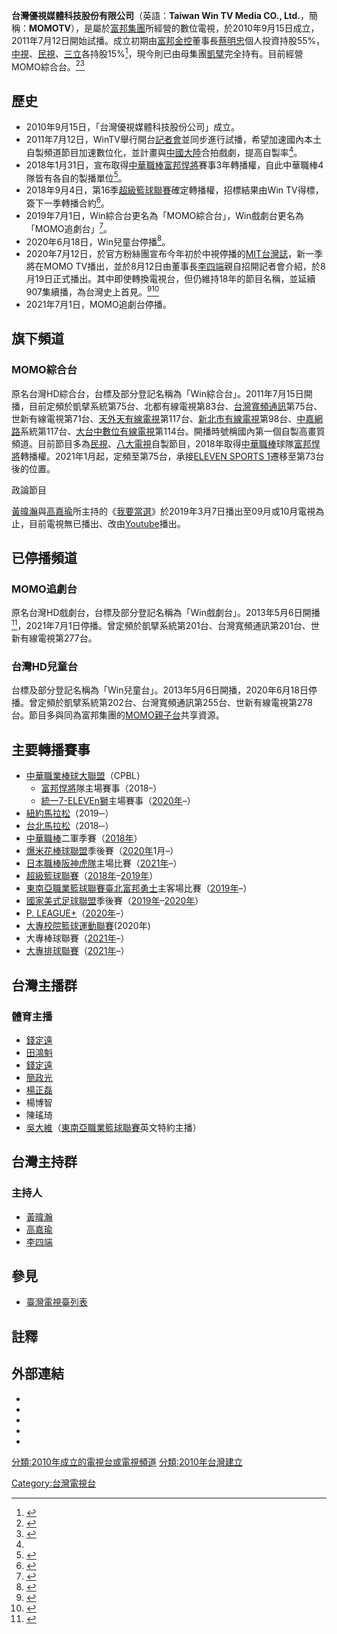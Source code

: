{{About|旗下擁有MOMOTV系列頻道的「優視媒體科技」|同為凱擘集團的「優視傳播」|MOMO親子台}}
{{Infobox Company 
| company_name       = 台灣優視媒體科技股份有限公司
| company_name_en    = Taiwan Win TV Media Co., Ltd.
| company_logo       = 
| company_slogan     = 
| type               = [[股份有限公司|股份有限公司]]
| trading_name       = MOMOTV
| traded_as          = 
| local_code_name    = TW
| local_code         = 53092295
| foundation         = 2010年9月15日（{{age in years and days|2010|9|15|age=no}}）
| location           = {{flagicon|TWN}} [[臺北市|臺北市]][[內湖區|內湖區]][[洲子街|洲子街]]96號（富邦Momo大樓）
| area_served        = [[台灣|台灣]]
| founder            = 
| key_people         = [[董事長|董事長]]：[[李四端|李四端]]
| industry           = [[媒體業|媒體業]]
| products           = 電視廣播節目
| major_shareholder  = [[凱擘股份有限公司|凱擘股份有限公司]]<br/>[[優視傳播股份有限公司|優視傳播股份有限公司]]
| capital            = [[新台幣|新台幣]]300,000,000元
| assets             = [[新台幣|新台幣]]300,000,000元
| homepage           = [https://www.momotv.tw www.momotv.tw]
| footnotes          =  
}}
{{電視網資訊
| 電視網名稱     = MOMOTV
| 電視網商標檔案 = 
| 電視網商標尺寸 = 
| 電視網商標名稱 = 
| 類型           = [[數位電視|數位電視]]
| 品牌           = MOMOTV
| 開播日期       = 2011年7月15日（{{age in years and days|2011|7|15|age=no}}）
| 可收視國家     = {{ROC-TW}}
| 創立日期       = 
| 口號           = 視覺新享受，盡在WinTV (2011-2019)<ref name="台灣優視媒體科技股份有限公司">{{Cite web|url=http://www.wintv.com.tw/info.html|title=台灣優視媒體科技股份有限公司|accessdate=2018-04-01|work=台灣優視媒體科技股份有限公司|language=zh-TW|archive-url=https://web.archive.org/web/20180402101452/http://www.wintv.com.tw/info.html|archive-date=2018-04-02|dead-url=yes}}</ref><br>連結世界和你 (2019年至今)
| 創立者         = 
| 格言           = 
| 收視率         = 
| 收視率調查時間 = 
| 收視率資料來源 = 
| 市場占有率     = 超過五成系統商上架<ref name="tw.sports.appledaily.com"/>
| 擁有者         = [[富邦集團|富邦集團]]
| 持股者         = 凱擘股份有限公司<br/>民間全民電視股份有限公司<br/>優視傳播股份有限公司
| 關鍵人物       = 
| 旗下數位頻道   = MOMO綜合台
| 官方網站       = {{url|https://www.momotv.tw/}}
| 備註           = 
|}}
{{頻道資訊
| 頻道名稱         = MOMOTV
| 頻道圖片檔案     = 
| 所屬國家         = {{ROC-TW}}
| 總部所在         = {{flagicon|TWN}}  [[臺北市|臺北市]][[內湖區|內湖區]][[洲子街|洲子街]]96號（富邦Momo大樓）
| 播放地區         = {{TW}}
| 開播日期         = 2011年7月15日（{{age in years and days|2011|7|15|age=no}}）
| 停播日期         = 
| 視頻格式         = [[1080i|1080i]] [[16:9|16:9]]（HD）<br/>[[480i|480i]]/[[NTSC|NTSC]] [[16:9|16:9]]（SD）
| 收視率           = 
| 收視率調查時間   = 
| 收視率資料來源   = 
| 頻道口號         = 
| 擁有者           = [[富邦集團|富邦集團]]
| 持股者           = 凱擘股份有限公司<br/>民間全民電視股份有限公司<br/>優視傳播股份有限公司
| 前頻道名稱       = 
| 被取代名稱       = 
| 集團同類頻道     = 
| 重播服務頻道     = 
| 頻道官方網站     = https://www.momotv.tw/
| 備註             = 
| 有線電視供應商01 = {{TW}}[[台灣電視台列表|全國有線電視]]
| 有線電視頻道數01 = 凱擘系統第75台
| 有線電視供應商02 = {{TW}}[[台灣電視台列表|全國有線電視]]
| 有線電視頻道數02 = 台灣寬頻通訊第75台
| 有線電視供應商03 = {{TW}}[[台灣電視台列表|全國有線電視]]
| 有線電視頻道數03 = 世新有線電視第71台
| 有線電視供應商04 = {{TW}}[[台灣電視台列表|全國有線電視]]
| 有線電視頻道數04 = 天外天有線電視第117台
| 有線電視供應商05 = {{TW}}[[台灣電視台列表|全國有線電視]]
| 有線電視頻道數05 = 新北市有線電視第98台
| 有線電視供應商06 = {{TW}}[[台灣電視台列表|全國有線電視]]
| 有線電視頻道數06 = 中嘉系統第75台
| 有線電視供應商07 = {{TW}}[[台灣電視台列表|全國有線電視]]
| 有線電視頻道數07 = 大台中數位有線電視第114台
| 線上收看網站01   = [[YouTube|YouTube]]
| 線上收看網址01   = [https://www.youtube.com/channel/UCtlUsbegD4plWGEJv5Ggg5w 線上直播]
| 線上收看網站02   = [[myVideo|myVideo]]
| 線上收看網址02   = [https://www.myvideo.net.tw/LiveChannel/ch04 線上直播]
| width            = 350px
|}}
'''台灣優視媒體科技股份有限公司'''（英語：'''Taiwan Win TV Media CO., Ltd.'''，簡稱：'''MOMOTV'''），是屬於[[富邦集團|富邦集團]]所經營的數位電視，於2010年9月15日成立，2011年7月12日開始試播。成立初期由[[富邦金控|富邦金控]]董事長[[蔡明忠|蔡明忠]]個人投資持股55%，[[中國電視公司|中視]]、[[民間全民電視公司|民視]]、[[三立電視|三立]]各持股15%<ref name="WinTV開台 自製HD節目">{{Cite news|url=https://tw.news.yahoo.com/wintv%E9%96%8B%E5%8F%B0-%E8%87%AA%E8%A3%BDhd%E7%AF%80%E7%9B%AE-185314091.html|title=WinTV開台 自製HD節目|last=林淑惠|work=中時電子報.工商時報|date=2011-07-13|accessdate=2018-04-01|language=zh-TW|archive-date=2019-06-12|archive-url=https://web.archive.org/web/20190612113320/https://tw.news.yahoo.com/wintv%E9%96%8B%E5%8F%B0-%E8%87%AA%E8%A3%BDhd%E7%AF%80%E7%9B%AE-185314091.html|dead-url=no}}</ref>，現今則已由母集團[[凱擘公司|凱擘]]完全持有。目前經營MOMO綜合台。<ref>{{cite news |title=全台首家4K電視頻道 MOMOTV誕生 |last=黃琮淵 |url=https://www.chinatimes.com/newspapers/20190713000499-260114?chdtv |accessdate=2019-07-16 |work=中時電子報 |date=2019-07-13 |language=zh-TW |archive-date=2019-10-18 |archive-url=https://web.archive.org/web/20191018090917/https://www.chinatimes.com/newspapers/20190713000499-260114?chdtv |dead-url=no }}</ref><ref>{{cite news |title=蔡明忠擴大媒體布局 MOMOTV正式發表 |url=https://udn.com/news/story/7240/3925835 |last=何佩儒 |date=2019-07-12 |accessdate=2019-07-16 |work=聯合新聞網.經濟日報 |language=zh-TW |archive-date=2020-06-08 |archive-url=https://web.archive.org/web/20200608233347/https://udn.com/news/story/7240/3925835 |dead-url=no }}</ref>

== 歷史 ==
* 2010年9月15日，「台灣優視媒體科技股份公司」成立。
* 2011年7月12日，WinTV舉行開台[[記者會|記者會]]並同步進行試播，希望加速國內本土自製頻道節目加速數位化，並計畫與[[中國大陸|中國大陸]]合拍戲劇，提高自製率<ref name="WinTV開台 自製HD節目"/>。
* 2018年1月31日，宣布取得[[中華職棒|中華職棒]][[富邦悍將|富邦悍將]]賽事3年轉播權，自此中華職棒4隊皆有各自的製播單位<ref name="tw.sports.appledaily.com">{{Cite news|url=https://tw.sports.appledaily.com/realtime/20180131/1289433|title=【有片】富邦悍將與WIN TV簽3年約　職棒轉播進入戰國時代|newspaper=蘋果日報|date=2018-01-31|accessdate=2018-04-01|language=zh-TW|archive-date=2019-02-18|archive-url=https://web.archive.org/web/20190218095624/https://tw.sports.appledaily.com/realtime/20180131/1289433}}</ref>。
* 2018年9月4日，第16季[[超級籃球聯賽|超級籃球聯賽]]確定轉播權，招標結果由Win TV得標，簽下一季轉播合約<ref>{{Cite news|url=http://sports.ettoday.net/news/1251309|title=SBL轉播權易主　新球季看Win TV|newspaper=ETtoday|date=2018-09-04|accessdate=2018-09-04|language=zh-TW|archive-date=2019-06-30|archive-url=https://web.archive.org/web/20190630012526/https://sports.ettoday.net/news/1251309|dead-url=no}}</ref>。
* 2019年7月1日，Win綜合台更名為「MOMO綜合台」，Win戲劇台更名為「MOMO追劇台」<ref>{{cite web |title=凱擘大寬頻│寬頻上網、光纖上網、有線電視、數位電視；數位家庭，分享歡樂 |url=https://htc.kbro.com.tw/K07/about-news-detail_6_0_486_257062.html |website=凱擘大寬頻 |accessdate=2019-07-01 |archive-date=2019-07-01 |archive-url=https://web.archive.org/web/20190701140223/https://htc.kbro.com.tw/K07/about-news-detail_6_0_486_257062.html |dead-url=no }}</ref>。
*2020年6月18日，Win兒童台停播<ref>{{Cite web|title=2020/6/18頻道異動|url=https://www.kbro.com.tw/K01/about-news-detail_6_0_39_282310.html|accessdate=2020-08-11|author=|date=|format=|work=www.kbro.com.tw|publisher=凱擘大寬頻|language=}}</ref>。
*2020年7月12日，於官方粉絲團宣布今年初於中視停播的[[MIT台灣誌|MIT台灣誌]]，新一季將在MOMO TV播出，並於8月12日由董事長[[李四端|李四端]]親自招開記者會介紹，於8月19日正式播出。其中即使轉換電視台，但仍維持18年的節目名稱，並延續907集續播，為台灣史上首見。<ref>{{cite news |title=強勢回歸！MIT台灣誌8月將復播 |url=https://newtalk.tw/news/view/2020-07-22/439254 |last=黃順祥 |date=2020-07-22 |accessdate=2019-08-30 |work=newtalk |language=zh-TW |archive-date=2020-08-06 |archive-url=https://web.archive.org/web/20200806165710/https://newtalk.tw/news/view/2020-07-22/439254 |dead-url=no }}</ref><ref>{{cite news |title=《MIT台灣誌》睽違8個月復活！導演開「2大條件」李四端豪爽答應 |url=https://ent.ltn.com.tw/news/breakingnews/3257398 |last=蕭方綺|date=2020-08-12 |accessdate=2019-08-30 |work=ltn |language=zh-TW}}</ref>
*2021年7月1日，MOMO追劇台停播。

== 旗下頻道 ==

=== MOMO綜合台 ===
原名台灣HD綜合台，台標及部分登記名稱為「Win綜合台」。2011年7月15日開播，目前定頻於凱擘系統第75台、北都有線電視第83台、[[台灣寬頻通訊|台灣寬頻通訊]]第75台、世新有線電視第71台、[[天外天有線電視|天外天有線電視]]第117台、[[新北市有線電視|新北市有線電視]]第98台、[[中嘉網路|中嘉網路]]系統第117台、[[大台中數位有線電視|大台中數位有線電視]]第114台。開播時號稱國內第一個自製高畫質頻道。目前節目多為[[民間全民電視公司|民視]]、[[八大電視|八大電視]]自製節目，2018年取得[[中華職棒|中華職棒]]球隊[[富邦悍將|富邦悍將]]轉播權。2021年1月起，定頻至第75台，承接[[ELEVEN_SPORTS_1|ELEVEN SPORTS 1]]遷移至第73台後的位置。

;政論節目
[[黃暐瀚|黃暐瀚]]與[[高嘉瑜|高嘉瑜]]所主持的《[[我要當選|我要當選]]》於2019年3月7日播出至09月或10月電視為止，目前電視無已播出、改由[[Youtube|Youtube]]播出。

== 已停播頻道 ==

=== MOMO追劇台 ===
原名台灣HD戲劇台，台標及部分登記名稱為「Win戲劇台」。2013年5月6日開播<ref>{{Cite news|url=http://3c.ltn.com.tw/news/9340|title=WinTV 台灣優視 HD 戲劇台及兒童台 05/06 正式開播|last=自由時報|accessdate=2018-04-01|archive-date=2019-06-15|archive-url=https://web.archive.org/web/20190615072046/https://3c.ltn.com.tw/news/9340|dead-url=no}}</ref>，2021年7月1日停播。曾定頻於凱擘系統第201台、台灣寬頻通訊第201台、世新有線電視第277台。

=== 台灣HD兒童台 ===
台標及部分登記名稱為「Win兒童台」。2013年5月6日開播，2020年6月18日停播。曾定頻於凱擘系統第202台、台灣寬頻通訊第255台、世新有線電視第278台。節目多與同為富邦集團的[[MOMO親子台|MOMO親子台]]共享資源。

==主要轉播賽事==
{{Note24hUTC+8}}
{{dynamic list}}
*[[中華職業棒球大聯盟|中華職業棒球大聯盟]]（CPBL）
**[[富邦悍將|富邦悍將]]隊主場賽事（2018–）
**[[統一7-ELEVEn獅|統一7-ELEVEn獅]]主場賽事（[[2020年|2020年]]–）
*[[紐約馬拉松|紐約馬拉松]]（2019─）
*[[台北馬拉松|台北馬拉松]]（2018─）
*[[中華職棒|中華職棒]]二軍季賽（[[2018年|2018年]]）
*[[爆米花棒球聯盟|爆米花棒球聯盟]]季後賽（[[2020年|2020年]]1月–）
*[[日本職棒|日本職棒]][[阪神虎隊|阪神虎隊]]主場比賽（[[2021年|2021年]]–）
*[[超級籃球聯賽|超級籃球聯賽]]（[[2018年|2018年]]–[[2019年|2019年]]）
*[[東南亞職業籃球聯賽|東南亞職業籃球聯賽]][[臺北富邦勇士|臺北富邦勇士]]主客場比賽（[[2019年|2019年]]–）
*[[國家美式足球聯盟|國家美式足球聯盟]]季後賽（[[2019年|2019年]]–[[2020年|2020年]]）
*[[P._LEAGUE+|P. LEAGUE+]]（[[2020年|2020年]]–）
*[[大專校院籃球運動聯賽|大專校院籃球運動聯賽]](2020年)
*大專棒球聯賽（[[2021年|2021年]]–）
*[[大專排球聯賽|大專排球聯賽]]（[[2021年|2021年]]–）

==台灣主播群==
===體育主播===
* [[錢定遠|錢定遠]]
* [[田鴻魁|田鴻魁]]
* [[錢定遠|錢定遠]]  
* [[簡政光|簡政光]]
* [[楊正磊|楊正磊]] 
* 楊博智
* 陳瑤琦
* [[吳大維|吳大維]]（[[東南亞職業籃球聯賽|東南亞職業籃球聯賽]]英文特約主播）

==台灣主持群==
===主持人===
* [[黃暐瀚|黃暐瀚]] 
* [[高嘉瑜|高嘉瑜]]
* [[李四端|李四端]]

== 參見 ==
* [[臺灣電視臺列表|臺灣電視臺列表]]

== 註釋 ==
{{Reflist}}

==外部連結==
*{{official|https://www.momotv.tw}}
*{{Facebook|momotv75|台灣優視MOMOTV}}
*{{Instagram|momotv_tw|MOMOTV}}
*{{YouTube|channel=UCtlUsbegD4plWGEJv5Ggg5w|MOMOTV綜合台}}
*{{Twitch|momo_sports|Momo Sports}}
{{台灣電視台}}

[[Category:台灣電視台|Category:台灣電視台]]
[[分類:2010年成立的電視台或電視頻道|分類:2010年成立的電視台或電視頻道]]
[[分類:2010年台灣建立|分類:2010年台灣建立]]